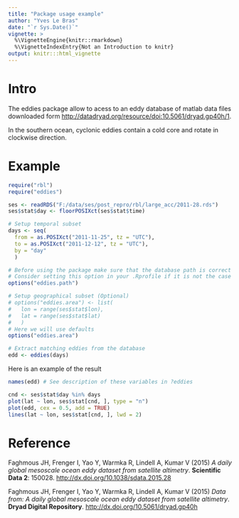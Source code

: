 ```yaml
---
title: "Package usage example"
author: "Yves Le Bras"
date: "`r Sys.Date()`"
vignette: >
  %\VignetteEngine{knitr::rmarkdown}
  %\VignetteIndexEntry{Not an Introduction to knitr}
output: knitr:::html_vignette
---
```


# Intro 

The eddies package allow to acess to an eddy database of matlab data files downloaded 
form <http://datadryad.org/resource/doi:10.5061/dryad.gp40h/1>.

In the southern ocean, cyclonic eddies contain a cold core and rotate in clockwise 
direction.

# Example

```r
require("rbl")
require("eddies")

ses <- readRDS("F:/data/ses/post_repro/rbl/large_acc/2011-28.rds")
ses$stat$day <- floorPOSIXct(ses$stat$time)

# Setup temporal subset
days <- seq(
  from = as.POSIXct("2011-11-25", tz = "UTC"), 
  to = as.POSIXct("2011-12-12", tz = "UTC"), 
  by = "day"
  )

# Before using the package make sure that the database path is correct
# Consider setting this option in your .Rprofile if it is not the case
options("eddies.path")

# Setup geographical subset (Optional)
# options("eddies.area") <- list(
#   lon = range(ses$stat$lon), 
#   lat = range(ses$stat$lat)
#   )
# Here we will use defaults
options("eddies.area")

# Extract matching eddies from the database
edd <- eddies(days)
```

Here is an example of the result

```r
names(edd) # See description of these variables in ?eddies

cnd <- ses$stat$day %in% days
plot(lat ~ lon, ses$stat[cnd, ], type = "n")
plot(edd, cex = 0.5, add = TRUE)
lines(lat ~ lon, ses$stat[cnd, ], lwd = 2)
```

# Reference

Faghmous JH, Frenger I, Yao Y, Warmka R, Lindell A, Kumar V (2015) *A daily global mesoscale ocean eddy dataset from satellite altimetry*. **Scientific Data 2**: 150028. <http://dx.doi.org/10.1038/sdata.2015.28>

Faghmous JH, Frenger I, Yao Y, Warmka R, Lindell A, Kumar V (2015) *Data from: A daily global mesoscale ocean eddy dataset from satellite altimetry*. **Dryad Digital Repository**. <http://dx.doi.org/10.5061/dryad.gp40h>

